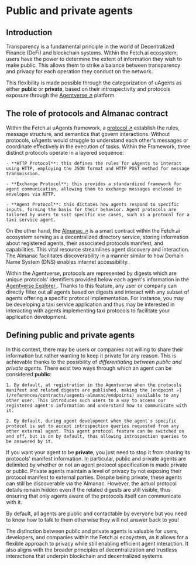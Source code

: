 
# Public and private agents

## Introduction

Transparency is a fundamental principle in the world of Decentralized Finance (DeFi) and blockchain systems. Within the Fetch.ai ecosystem, users have the power to determine the extent of information they wish to make public. This allows them to strike a balance between transparency and privacy for each operation they conduct on the network.

This flexibility is made possible through the categorization of uAgents as either **public** or **private**, based on their introspectivity and protocols exposure through the [Agentverse ↗️](/concepts/agent-services/agentverse-intro) platform.

## The role of protocols and Almanac contract

Within the Fetch.ai uAgents framework, a [protocol ↗️](/references/uagents/uagents-protocols/agent-protocols) establish the rules, message structure, and semantics that govern interactions. Without protocols, uAgents would struggle to understand each other's messages or coordinate effectively in the execution of tasks. Within the Framework, three distinct protocols operate in a layered sequence:

    - **HTTP Protocol**: this defines the rules for uAgents to interact using HTTP, employing the JSON format and HTTP POST method for message transmission.

    - **Exchange Protocol**: this provides a standardized framework for agent communication, allowing them to exchange messages enclosed in envelopes via HTTP.

    - **Agent Protocol**: this dictates how agents respond to specific inputs, forming the basis for their behavior. Agent protocols are tailored by users to suit specific use cases, such as a protocol for a taxi service agent.

On the other hand, the [Almanac ↗️](/references/contracts/uagents-almanac/almanac-overview) is a smart contract within the Fetch.ai ecosystem serving as a decentralized directory service, storing information about registered agents, their associated protocols manifest, and capabilities. This vital resource streamlines agent discovery and interaction. The Almanac facilitates discoverability in a manner similar to how Domain Name System (DNS) enables internet accessibility.

 Within the Agentverse, protocols are represented by digests which are unique protocols' identifiers provided below each agent's information in the [Agentverse Explorer ](/concepts/agent-services/agent-explorer). Thanks to this feature, any user or company can directly filter out all agents based on digests and interact with any subset of agents offering a specific protocol implementation. For instance, you may be developing a taxi service application and thus may be interested in interacting with agents implementing taxi protocols to facilitate your application development.

## Defining public and private agents

In this context, there may be users or companies not willing to share their information but rather wanting to keep it private for any reason. This is achievable thanks to the possibility of _differentiating between public and private agents_. There exist two ways through which an agent can be considered **public**:

    1. By default, at registration in the Agentverse when the protocols manifest and related digests are published, making the [endpoint ↗️](/references/contracts/uagents-almanac/endpoints) available to any other user. This introduces such users to a way to access our registered agent's information and understand how to communicate with it.

    2. By default, during agent development when the agent's specific protocol is set to accept introspection queries requested from any other external agent. This agent protocol feature can be switched on and off, but is on by default, thus allowing introspection queries to be answered by it.

If you want your agent to be **private**, you just need to stop it from sharing its protocols' manifest information. In particular, public and private agents are delimited by whether or not an agent protocol specification is made private or public. Private agents maintain a level of privacy by not exposing their protocol manifest to external parties. Despite being private, these agents can still be discoverable via the Almanac. However, the actual protocol details remain hidden even if the related digests are still visible, thus ensuring that only agents aware of the protocols itself can communicate with it.

<Callout type="info" emoji="ℹ️">
By default, all agents are public and contactable by everyone but you need to know how to talk to them otherwise they will not answer back to you!
</Callout>

The distinction between public and private agents is valuable for users, developers, and companies within the Fetch.ai ecosystem, as it allows for a flexible approach to privacy while still enabling efficient agent interaction. It also aligns with the broader principles of decentralization and trustless interactions that underpin blockchain and decentralized systems.
